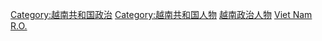 [[Category:越南共和国政治|Category:越南共和国政治]]
[[Category:越南共和国人物|Category:越南共和国人物]]
[[Category:越南政治人物|]]
[[Category:已不存在的亚洲国家的政治人物|Viet Nam R.O.]]